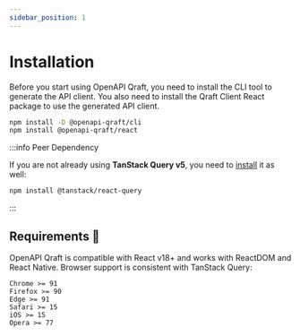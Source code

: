 ```yaml
---
sidebar_position: 1
---
```


# Installation

Before you start using OpenAPI Qraft, you need to install the CLI tool to generate the API client.
You also need to install the Qraft Client React package to use the generated API client.

```bash npm2yarn
npm install -D @openapi-qraft/cli
npm install @openapi-qraft/react
```

:::info Peer Dependency

If you are not already using **TanStack Query v5**, you need to
[install](https://tanstack.com/query/latest/docs/framework/react/installation) it as well:

```bash npm2yarn
npm install @tanstack/react-query
```

:::

## Requirements 🌴

OpenAPI Qraft is compatible with React v18+ and works with ReactDOM and React Native.
Browser support is consistent with TanStack Query:

```text
Chrome >= 91
Firefox >= 90
Edge >= 91
Safari >= 15
iOS >= 15
Opera >= 77
```
